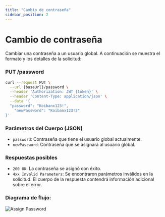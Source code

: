 ```yaml
---
title: "Cambio de contraseña"
sidebar_position: 2
---
```


# Cambio de contraseña

Cambiar una contraseña a un usuario global. A continuación se muestra el formato y los detalles de la solicitud:

### <span>PUT</span> /password

```bash
curl --request PUT \
  --url {baseUrl}/password \
  --header 'Authorization: JWT {token}' \
  --header 'Content-Type: application/json' \
  --data '{
  "password": "Koibanx123!",
	"newPassword": "Koibanx123!2"
}'
```

### Parámetros del Cuerpo (JSON)

- `password`: Contraseña que tiene el usuario global actualmente.
- `newPassword`: Contraseña que se asignará al usuario global.

### Respuestas posibles

- `200 OK`: La contraseña se asignó con éxito.
- `4xx Invalid Parameters`: Se encontraron parámetros inválidos en la solicitud. El cuerpo de la respuesta contendrá información adicional sobre el error.

### Diagrama de flujo:

![Assign Password](/img/docs/global-user/changePassword.png)
